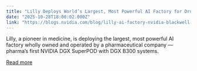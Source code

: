 ```yaml
---
title: "Lilly Deploys World’s Largest, Most Powerful AI Factory for Drug Discovery Using NVIDIA Blackwell-Based DGX SuperPOD"
date: "2025-10-28T18:00:02.000Z"
link: "https://blogs.nvidia.com/blog/lilly-ai-factory-nvidia-blackwell-dgx-superpod/"
---
```


Lilly, a pioneer in medicine, is deploying the largest, most powerful AI factory wholly owned and operated by a pharmaceutical company — pharma’s first NVIDIA DGX SuperPOD with DGX B300 systems.

[Read more](https://blogs.nvidia.com/blog/lilly-ai-factory-nvidia-blackwell-dgx-superpod/)
